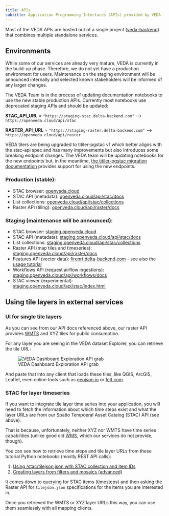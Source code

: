 ```yaml
---
title: APIs
subtitle: Application Programming Interfaces (APIs) provided by VEDA
---
```


Most of the VEDA APIs are hosted out of a single project ([veda-backend](https://github.com/NASA-IMPACT/veda-backend)) that combines multiple standalone services.


## Environments

While some of our services are already very mature, VEDA is currently in the build-up phase. Therefore, we do not yet have a production environment for users.
Maintenance on the staging environment will be announced internally and selected known stakeholders will be informed of any larger changes.

::: {.callout-note title="Base URL Changes"}
The VEDA Team is in the process of updating documentation notebooks to use the new stable production APIs. Currently most notebooks use deprecated staging APIs and should be updated:

**STAC_API_URL** = `"https://staging-stac.delta-backend.com"` --> `https://openveda.cloud/api/stac`

**RASTER_API_URL** = `"https://staging-raster.delta-backend.com"` --> `https://openveda.cloud/api/raster`
:::

::: {.callout-warning title="Breaking tiling endpoint changes"} 
VEDA tilers are being upgraded to titiler-pgstac v1 which better aligns with the stac-api spec and has many improvements but also introduces some breaking endpoint changes. The VEDA team will be updating notebooks for the new endpoints but, in the meantime, [the titiler-pgstac migration documentation](https://stac-utils.github.io/titiler-pgstac/latest/migrations/v1_migration/) provides support for using the new endpoints.
:::

### Production (stable):
* STAC browser: [openveda.cloud](https://openveda.cloud)
* STAC API (metadata): [openveda.cloud/api/stac/docs](https://openveda.cloud/api/stac/docs)
* List collections: [openveda.cloud/api/stac/collections](https://openveda.cloud/api/stac/collections)
* Raster API (tiling): [openveda.cloud/api/raster/docs](https://openveda.cloud/api/raster/docs)

### Staging (maintenance will be announced):

* STAC browser: [staging.openveda.cloud](https://staging.openveda.cloud)
* STAC API (metadata): [staging.openveda.cloud/api/stac/docs](https://staging.openveda.cloud/api/stac/docs)
* List collections: [staging.openveda.cloud/api/stac/collections](https://staging.openveda.cloud/api/stac/collections)
* Raster API (map tiles and timeseries): [staging.openveda.cloud/api/raster/docs](https://staging.openveda.cloud/api/raster/docs)
* Features API (vector data): [firenrt.delta-backend.com](https://firenrt.delta-backend.com) - see also the [usage tutorial](../notebooks/tutorials/mapping-fires.html)
* Workflows API (request airflow ingestions): [staging.openveda.cloud/api/workflows/docs](https://staging.openveda.cloud/api/workflows/docs)
* STAC viewer (experimental): [staging.openveda.cloud/api/stac/index.html](https://staging.openveda.cloud/api/stac/index.html)


## Using tile layers in external services

### UI for single tile layers

As you can see from our API docs referenced above, our raster API provides [WMTS](https://www.ogc.org/standard/wmts/) and XYZ tiles for public consumption.

For any layer you are seeing in the VEDA dataset Explorer, you can retrieve the tile URL:

![VEDA Dashboard Exploration API grab](api-integration-wmts-xyz-from-exploration.png)

And paste that into any client that loads these tiles, like QGIS, ArcGIS, Leaflet, even online tools such as [geojson.io](https://geojson.io) or [felt.com](https://felt.com).

### STAC for layer timeseries

If you want to integrate tile layer time series into your application, you will need to fetch the information about
which time steps exist and what the layer URLs are from our Spatio Tempoeral Asset Catalog (STAC) API (see above).

That is because, unfortunately, neither XYZ nor WMTS have time series capabilities (unlike good old [WMS](https://www.ogc.org/standard/wms/), which our services do not provide, though).

You can see how to retrieve time steps and tile layer URLs from these tutorial Python notebooks (mostly REST API calls):

1. [Using /stac/tilejson.json with STAC collection and item IDs](../notebooks/datasets/ocean-npp-timeseries-analysis.html#visualizing-the-raster-imagery)
2. [Creating layers from filters and mosaics (advanced)](../notebooks/quickstarts/hls-visualization.html)

It comes down to querying for STAC items (timesteps) and then asking the Raster API for `tilejson.json` specifications for the items you are interested in.

Once you retrieved the WMTS or XYZ layer URLs this way, you can use them seamlessly with all mapping clients.